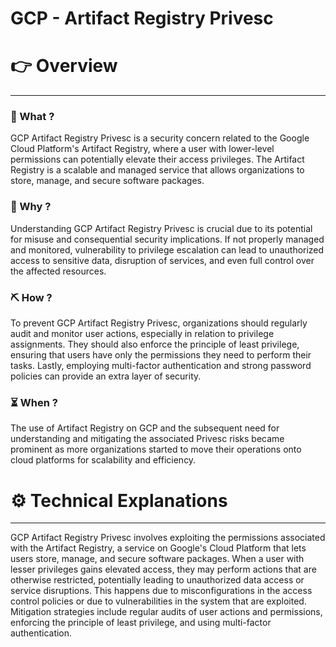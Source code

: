 # GCP - Artifact Registry Privesc


# 👉 Overview

---

### 👀 What ?

GCP Artifact Registry Privesc is a security concern related to the Google Cloud Platform's Artifact Registry, where a user with lower-level permissions can potentially elevate their access privileges. The Artifact Registry is a scalable and managed service that allows organizations to store, manage, and secure software packages.


### 🧐 Why ?

Understanding GCP Artifact Registry Privesc is crucial due to its potential for misuse and consequential security implications. If not properly managed and monitored, vulnerability to privilege escalation can lead to unauthorized access to sensitive data, disruption of services, and even full control over the affected resources.


### ⛏️ How ?

To prevent GCP Artifact Registry Privesc, organizations should regularly audit and monitor user actions, especially in relation to privilege assignments. They should also enforce the principle of least privilege, ensuring that users have only the permissions they need to perform their tasks. Lastly, employing multi-factor authentication and strong password policies can provide an extra layer of security.


### ⏳ When ?

The use of Artifact Registry on GCP and the subsequent need for understanding and mitigating the associated Privesc risks became prominent as more organizations started to move their operations onto cloud platforms for scalability and efficiency.


# ⚙️ Technical Explanations

---

GCP Artifact Registry Privesc involves exploiting the permissions associated with the Artifact Registry, a service on Google's Cloud Platform that lets users store, manage, and secure software packages. When a user with lesser privileges gains elevated access, they may perform actions that are otherwise restricted, potentially leading to unauthorized data access or service disruptions. This happens due to misconfigurations in the access control policies or due to vulnerabilities in the system that are exploited. Mitigation strategies include regular audits of user actions and permissions, enforcing the principle of least privilege, and using multi-factor authentication.
